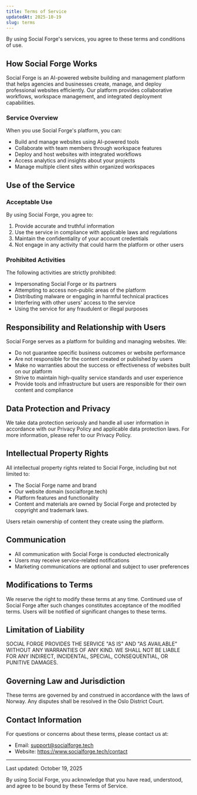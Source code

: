 ```yaml
---
title: Terms of Service
updatedAt: 2025-10-19
slug: terms
---
```


By using Social Forge's services, you agree to these terms and conditions of use.

## How Social Forge Works

Social Forge is an AI-powered website building and management platform that helps agencies and businesses create, manage, and deploy professional websites efficiently. Our platform provides collaborative workflows, workspace management, and integrated deployment capabilities.

### Service Overview

When you use Social Forge's platform, you can:
- Build and manage websites using AI-powered tools
- Collaborate with team members through workspace features
- Deploy and host websites with integrated workflows
- Access analytics and insights about your projects
- Manage multiple client sites within organized workspaces

## Use of the Service

### Acceptable Use

By using Social Forge, you agree to:
1. Provide accurate and truthful information
2. Use the service in compliance with applicable laws and regulations
3. Maintain the confidentiality of your account credentials
4. Not engage in any activity that could harm the platform or other users

### Prohibited Activities

The following activities are strictly prohibited:
- Impersonating Social Forge or its partners
- Attempting to access non-public areas of the platform
- Distributing malware or engaging in harmful technical practices
- Interfering with other users' access to the service
- Using the service for any fraudulent or illegal purposes

## Responsibility and Relationship with Users

Social Forge serves as a platform for building and managing websites. We:
- Do not guarantee specific business outcomes or website performance
- Are not responsible for the content created or published by users
- Make no warranties about the success or effectiveness of websites built on our platform
- Strive to maintain high-quality service standards and user experience
- Provide tools and infrastructure but users are responsible for their own content and compliance

## Data Protection and Privacy

We take data protection seriously and handle all user information in accordance with our Privacy Policy and applicable data protection laws. For more information, please refer to our Privacy Policy.

## Intellectual Property Rights

All intellectual property rights related to Social Forge, including but not limited to:
- The Social Forge name and brand
- Our website domain (socialforge.tech)
- Platform features and functionality
- Content and materials
are owned by Social Forge and protected by copyright and trademark laws.

Users retain ownership of content they create using the platform.

## Communication

- All communication with Social Forge is conducted electronically
- Users may receive service-related notifications
- Marketing communications are optional and subject to user preferences

## Modifications to Terms

We reserve the right to modify these terms at any time. Continued use of Social Forge after such changes constitutes acceptance of the modified terms. Users will be notified of significant changes to these terms.

## Limitation of Liability

SOCIAL FORGE PROVIDES THE SERVICE "AS IS" AND "AS AVAILABLE" WITHOUT ANY WARRANTIES OF ANY KIND. WE SHALL NOT BE LIABLE FOR ANY INDIRECT, INCIDENTAL, SPECIAL, CONSEQUENTIAL, OR PUNITIVE DAMAGES.

## Governing Law and Jurisdiction

These terms are governed by and construed in accordance with the laws of Norway. Any disputes shall be resolved in the Oslo District Court.

## Contact Information

For questions or concerns about these terms, please contact us at:

- Email: support@socialforge.tech
- Website: https://www.socialforge.tech/contact

---

Last updated: October 19, 2025

By using Social Forge, you acknowledge that you have read, understood, and agree to be bound by these Terms of Service.
